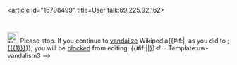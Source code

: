 <article id="16798499" title=User talk:69.225.92.162>
	<talkpage id="16798499" title="User talk:69.225.92.162">
[[Image:Nuvola apps important.svg|25px]] Please stop. If you continue to [[Wikipedia:Vandalism|vandalize]] Wikipedia{{#if:|, as you did to [[:{{{1}}}]]}}, you will be [[Wikipedia:Blocking policy|blocked]] from editing. {{#if:|{{{2}}}|}}&lt;!-- Template:uw-vandalism3 --&gt;
	</talkpage>
</article>